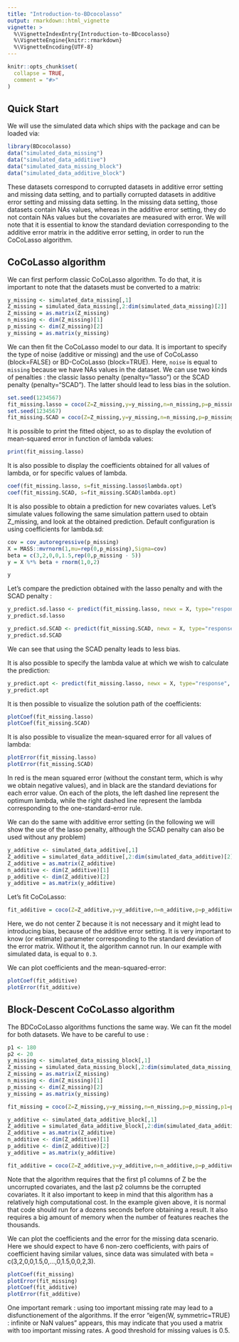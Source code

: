 ```yaml
---
title: "Introduction-to-BDcocolasso"
output: rmarkdown::html_vignette
vignette: >
  %\VignetteIndexEntry{Introduction-to-BDcocolasso}
  %\VignetteEngine{knitr::rmarkdown}
  %\VignetteEncoding{UTF-8}
---
```


```r
knitr::opts_chunk$set(
  collapse = TRUE,
  comment = "#>"
)
```

## Quick Start

We will use the simulated data which ships with the package and can be loaded via:

```r
library(BDcocolasso)
data("simulated_data_missing")
data("simulated_data_additive")
data("simulated_data_missing_block")
data("simulated_data_additive_block")
```

These datasets correspond to corrupted datasets in additive error setting and missing data setting, and to partially corrupted datasets in additive error setting and missing data setting. In the missing data setting, those datasets contain NAs values, whereas in the additive error setting, they do not contain NAs values but the covariates are measured with error. 
We will note that it is essential to know the standard deviation corresponding to the additive error matrix in the additive error setting, in order to run the CoCoLasso algorithm.

## CoCoLasso algorithm

We can first perform classic CoCoLasso algorithm. To do that, it is important to note that the datasets must be converted to a matrix:

```r
y_missing <- simulated_data_missing[,1]
Z_missing = simulated_data_missing[,2:dim(simulated_data_missing)[2]]
Z_missing = as.matrix(Z_missing)
n_missing <- dim(Z_missing)[1]
p_missing <- dim(Z_missing)[2]
y_missing = as.matrix(y_missing)
```

We can then fit the CoCoLasso model to our data. It is important to specify the type of noise (additive or missing) and the use of CoCoLasso (block=FALSE) or BD-CoCoLasso (block=TRUE). Here, `noise` is equal to `missing` because we have NAs values in the dataset. 
We can use two kinds of penalties : the classic lasso penalty (penalty="lasso") or the SCAD penalty (penalty="SCAD"). The latter should lead to less bias in the solution.
```r
set.seed(1234567)
fit_missing.lasso = coco(Z=Z_missing,y=y_missing,n=n_missing,p=p_missing,step=100,K=4,mu=10,tau=NULL, etol = 1e-4,noise = "missing",block=FALSE, penalty="lasso")
set.seed(1234567)
fit_missing.SCAD = coco(Z=Z_missing,y=y_missing,n=n_missing,p=p_missing,step=100,K=4,mu=10,tau=NULL, etol = 1e-4,noise = "missing",block=FALSE, penalty="SCAD")
```

It is possible to print the fitted object, so as to display the evolution of mean-squared error in function of lambda values:
```r
print(fit_missing.lasso)

```

It is also possible to display the coefficients obtained for all values of lambda, or for specific values of lambda.
```r
coef(fit_missing.lasso, s=fit_missing.lasso$lambda.opt)
coef(fit_missing.SCAD, s=fit_missing.SCAD$lambda.opt)
```

It is also possible to obtain a prediction for new covariates values. Let's simulate values following the same simulation pattern used to obtain Z_missing, and look at the obtained prediction. Default configuration is using coefficients for lambda.sd:

```r
cov = cov_autoregressive(p_missing)
X = MASS::mvrnorm(1,mu=rep(0,p_missing),Sigma=cov)
beta = c(3,2,0,0,1.5,rep(0,p_missing - 5))
y = X %*% beta + rnorm(1,0,2)

y

```

Let's compare the prediction obtained with the lasso penalty and with the SCAD penalty :
```r
y_predict.sd.lasso <- predict(fit_missing.lasso, newx = X, type="response")
y_predict.sd.lasso
```

```r
y_predict.sd.SCAD <- predict(fit_missing.SCAD, newx = X, type="response")
y_predict.sd.SCAD
```

We can see that using the SCAD penalty leads to less bias.

It is also possible to specify the lambda value at which we wish to calculate the prediction:
```r
y_predict.opt <- predict(fit_missing.lasso, newx = X, type="response", lambda.pred = fit_missing.lasso$lambda.opt)
y_predict.opt
```

It is then possible to visualize the solution path of the coefficients:
```r
plotCoef(fit_missing.lasso)
plotCoef(fit_missing.SCAD)
```

It is also possible to visualize the mean-squared error for all values of lambda:
```r
plotError(fit_missing.lasso)
plotError(fit_missing.SCAD)
```
In red is the mean squared error (without the constant term, which is why we obtain negative values), and in black are the standard deviations for each error value.
On each of the plots, the left dashed line represent the optimum lambda, while the right dashed line represent the lambda corresponding to the one-standard-error rule.

We can do the same with additive error setting (in the following we will show the use of the lasso penalty, although the SCAD penalty can also be used without any problem)
```r
y_additive <- simulated_data_additive[,1]
Z_additive = simulated_data_additive[,2:dim(simulated_data_additive)[2]]
Z_additive = as.matrix(Z_additive)
n_additive <- dim(Z_additive)[1]
p_additive <- dim(Z_additive)[2]
y_additive = as.matrix(y_additive)

```

Let's fit CoCoLasso:
```r


fit_additive = coco(Z=Z_additive,y=y_additive,n=n_additive,p=p_additive,center.Z = FALSE, step=100,K=4,mu=10,tau=0.3,etol = 1e-4,noise = "additive", block=FALSE, penalty="lasso")

```

Here, we do not center Z because it is not necessary and it might lead to introducing bias, because of the additive error setting. It is very important to know (or estimate) \code{tau} parameter corresponding to the standard deviation of the error matrix. Without it, the algorithm cannot run. In our example with simulated data, \code{tau} is equal to `0.3`.

We can plot coefficients and the mean-squared-error:
```r
plotCoef(fit_additive)
plotError(fit_additive)
```



## Block-Descent CoCoLasso algorithm

The BDCoCoLasso algorithms functions the same way. We can fit the model for both datasets. We have to be careful to use \code{block=TRUE}:
```r
p1 <- 180
p2 <- 20
y_missing <- simulated_data_missing_block[,1]
Z_missing = simulated_data_missing_block[,2:dim(simulated_data_missing_block)[2]]
Z_missing = as.matrix(Z_missing)
n_missing <- dim(Z_missing)[1]
p_missing <- dim(Z_missing)[2]
y_missing = as.matrix(y_missing)

fit_missing = coco(Z=Z_missing,y=y_missing,n=n_missing,p=p_missing,p1=p1,p2=p2,step=100,K=4,mu=10,tau=NULL,noise="missing",block=TRUE, penalty="lasso")

y_additive <- simulated_data_additive_block[,1]
Z_additive = simulated_data_additive_block[,2:dim(simulated_data_additive_block)[2]]
Z_additive = as.matrix(Z_additive)
n_additive <- dim(Z_additive)[1]
p_additive <- dim(Z_additive)[2]
y_additive = as.matrix(y_additive)

fit_additive = coco(Z=Z_additive,y=y_additive,n=n_additive,p=p_additive,p1=p1,p2=p2,center.Z = FALSE, step=100,K=4,mu=10,tau=0.3,noise="additive",block=TRUE, penalty="lasso")


```

Note that the algorithm requires that the first p1 columns of Z be the uncorrupted covariates, and the last p2 columns be the corrupted covariates.
It it also important to keep in mind that this algorithm has a relatively high computational cost. In the example given above, it is normal that code should run for a dozens seconds before obtaining a result. It also requires a big amount of memory when the number of features reaches the thousands.

We can plot the coefficients and the error for the missing data scenario. Here we should expect to have 6 non-zero coefficients, with pairs of coefficient having similar values, since data was simulated with beta = c(3,2,0,0,1.5,0,...,0,1.5,0,0,2,3).
```r
plotCoef(fit_missing)
plotError(fit_missing)
plotCoef(fit_additive)
plotError(fit_additive)
```

One important remark : using too important missing rate may lead to a disfunctionement of the algorithms. If the error "eigen(W, symmetric=TRUE) : infinite or NaN values" appears, this may indicate that you used a matrix with too important missing rates. A good threshold for missing values is 0.5.
